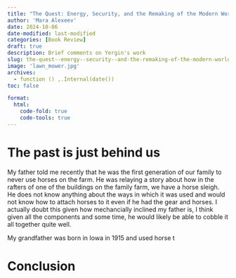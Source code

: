 ```yaml
---
title: "The Quest: Energy, Security, and the Remaking of the Modern World" 
author: 'Mara Alexeev'
date: 2024-10-06
date-modified: last-modified
categories: [Book Review]
draft: true
description: Brief comments on Yergin's work
slug: the-quest--energy--security--and-the-remaking-of-the-modern-world-
image: 'lawn_mower.jpg'
archives:
  - function () ,.Internal(date())
toc: false

format:
  html:
    code-fold: true
    code-tools: true
---
```


# The past is just behind us

My father told me recently that he was the first generation of our family to never use horses on the farm. He was relaying a story about how in the rafters of one of the buildings on the family farm, we have a horse sleigh. He does not know anything about the ways in which it was used and would not know how to attach horses to it even if he had the gear and horses. I actually doubt this given how mechancially inclined my father is, I think given all the components and some time, he would likely be able to cobble it all together quite well. 


My grandfather was born in Iowa in 1915 and used horse t

# Conclusion
